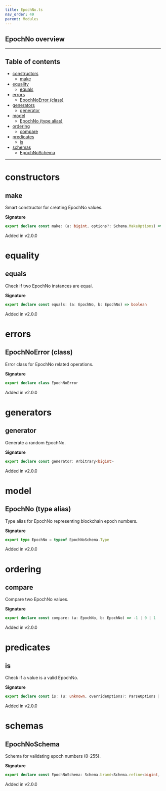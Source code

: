 ```yaml
---
title: EpochNo.ts
nav_order: 49
parent: Modules
---
```


## EpochNo overview

---

<h2 className="text-delta">Table of contents</h2>

- [constructors](#constructors)
  - [make](#make)
- [equality](#equality)
  - [equals](#equals)
- [errors](#errors)
  - [EpochNoError (class)](#epochnoerror-class)
- [generators](#generators)
  - [generator](#generator)
- [model](#model)
  - [EpochNo (type alias)](#epochno-type-alias)
- [ordering](#ordering)
  - [compare](#compare)
- [predicates](#predicates)
  - [is](#is)
- [schemas](#schemas)
  - [EpochNoSchema](#epochnoschema)

---

# constructors

## make

Smart constructor for creating EpochNo values.

**Signature**

```ts
export declare const make: (a: bigint, options?: Schema.MakeOptions) => bigint & Brand<"EpochNo">
```

Added in v2.0.0

# equality

## equals

Check if two EpochNo instances are equal.

**Signature**

```ts
export declare const equals: (a: EpochNo, b: EpochNo) => boolean
```

Added in v2.0.0

# errors

## EpochNoError (class)

Error class for EpochNo related operations.

**Signature**

```ts
export declare class EpochNoError
```

Added in v2.0.0

# generators

## generator

Generate a random EpochNo.

**Signature**

```ts
export declare const generator: Arbitrary<bigint>
```

Added in v2.0.0

# model

## EpochNo (type alias)

Type alias for EpochNo representing blockchain epoch numbers.

**Signature**

```ts
export type EpochNo = typeof EpochNoSchema.Type
```

Added in v2.0.0

# ordering

## compare

Compare two EpochNo values.

**Signature**

```ts
export declare const compare: (a: EpochNo, b: EpochNo) => -1 | 0 | 1
```

Added in v2.0.0

# predicates

## is

Check if a value is a valid EpochNo.

**Signature**

```ts
export declare const is: (u: unknown, overrideOptions?: ParseOptions | number) => u is bigint & Brand<"EpochNo">
```

Added in v2.0.0

# schemas

## EpochNoSchema

Schema for validating epoch numbers (0-255).

**Signature**

```ts
export declare const EpochNoSchema: Schema.brand<Schema.refine<bigint, typeof Schema.BigIntFromSelf>, "EpochNo">
```

Added in v2.0.0
